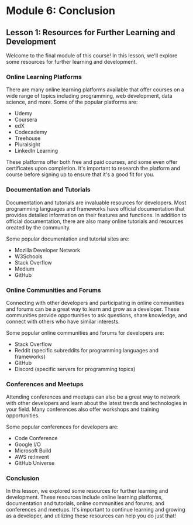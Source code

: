 # Module 6: Conclusion

## Lesson 1: Resources for Further Learning and Development

Welcome to the final module of this course! In this lesson, we'll explore some resources for further learning and development.

### Online Learning Platforms

There are many online learning platforms available that offer courses on a wide range of topics including programming, web development, data science, and more. Some of the popular platforms are:

- Udemy
- Coursera
- edX
- Codecademy
- Treehouse
- Pluralsight
- LinkedIn Learning

These platforms offer both free and paid courses, and some even offer certificates upon completion. It's important to research the platform and course before signing up to ensure that it's a good fit for you.

### Documentation and Tutorials

Documentation and tutorials are invaluable resources for developers. Most programming languages and frameworks have official documentation that provides detailed information on their features and functions. In addition to official documentation, there are also many online tutorials and resources created by the community.

Some popular documentation and tutorial sites are:

- Mozilla Developer Network
- W3Schools
- Stack Overflow
- Medium
- GitHub

### Online Communities and Forums

Connecting with other developers and participating in online communities and forums can be a great way to learn and grow as a developer. These communities provide opportunities to ask questions, share knowledge, and connect with others who have similar interests.

Some popular online communities and forums for developers are:

- Stack Overflow
- Reddit (specific subreddits for programming languages and frameworks)
- GitHub
- Discord (specific servers for programming topics)

### Conferences and Meetups

Attending conferences and meetups can also be a great way to network with other developers and learn about the latest trends and technologies in your field. Many conferences also offer workshops and training opportunities.

Some popular conferences for developers are:

- Code Conference
- Google I/O
- Microsoft Build
- AWS re:Invent
- GitHub Universe

### Conclusion

In this lesson, we explored some resources for further learning and development. These resources include online learning platforms, documentation and tutorials, online communities and forums, and conferences and meetups. It's important to continue learning and growing as a developer, and utilizing these resources can help you do just that!